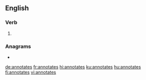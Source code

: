 ==English==

===Verb===
{{head|en|verb form}}

# {{en-third-person singular of|annotate}}

===Anagrams===
* {{l|en|osanetant}}

[[de:annotates]]
[[fr:annotates]]
[[hi:annotates]]
[[ku:annotates]]
[[hu:annotates]]
[[fi:annotates]]
[[vi:annotates]]